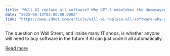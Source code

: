 ```yaml
---
title: "Will AI replace all software? Why GPT-5 emboldens the doomsayers"
date: "2025-08-13T02:00:00.000Z"
link: "https://www.zdnet.com/article/will-ai-replace-all-software-why-gpt-5-emboldens-the-doomsayers/"
---
```


The question on Wall Street, and inside many IT shops, is whether anyone will need to buy software in the future if AI can just code it all automatically.

[Read more](https://www.zdnet.com/article/will-ai-replace-all-software-why-gpt-5-emboldens-the-doomsayers/)
